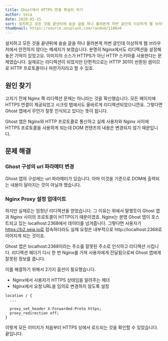 ```yaml
---
title: Ghost에서 HTTPS 연결 확실히 하기
author: seia
date: 2020-05-15
sort: 설치하고 모든 것을 끝낸뒤에 슬슬 글을 하나 올려본게 저번 글인데 이상하게 웹 브라우저에서...
thumbnail: https://source.unsplash.com/random/1100x0
---
```


설치하고 모든 것을 끝낸뒤에 슬슬 글을 하나 올려본게 저번 글인데 이상하게 웹 브라우저에서 안전하지 않다는 메세지가 보였습니다.
분명히 Nginx에서도 리디렉션을 설정해놓은 기억이 있었고요.
이미지의 소스가 HTTPS가 아닌 HTTP 스키마를 사용한다는 문제였습니다.
실제로는 리디렉션이 되었지만 단편적으로는 HTTP 301이 반환된 셈이므로 HTTP 프로토콜이나 마찬가지라고 할 수 있죠.

## 원인 찾기

고치기 전에 Nginx 쪽 리디렉션 문제는 아니라는 것을 확신했습니다.
모든 페이지에 HTTPS 연결이 제공되었고 시크릿 탭에서도 올바르게 리디렉션되었으니깐요.
그렇다면 Ghost 앱에서 무언가 잘못 인식되고 있다는 뜻이 됩니다.

Ghost 앱은 Nginx와 HTTP 프로토콜로 통신하고 실제 사용자와 Nginx 사이에 HTTPS 프로토콜을 사용하게 되는데 DOM 컨텐츠의 내용은 변경되지 않기 때문입니다.

## 문제 해결

### Ghost 구성의 url 파라메터 변경

Ghost 앱의 구성에는 url 파라메터가 있습니다.
아마 이것을 기준으로 DOM에 출력되는 내용이 달라지는 것이 아닐까 했습니다.

### Nginx Proxy 설정 업데이트

하지만 실제로는 엄청난 리디렉션을 얻었습니다.
그 이유는 위에서 말했듯이 Ghost 앱과 Nginx 사이의 프로토콜이 HTTP이기 때문이겠죠.
Nginx는 분명 Ghost 앱이 호스트되고 있는 localhost:2368에서 데이터를 넘겨줍니다.
그렇다면 사용자가 https://b2.seia.io로 접속하더라도 실제 요청은 내부적으로 http://localhost:2368로 이어지게 되는 것이죠.

Ghost 앱은 localhost:2368이라는 주소를 잘못된 주소로 인식하고 리디렉션 시킵니다.
리디렉션 헤더가 다시 한 번 Nginx를 거쳐 사용자에게 전달됨으로써 Ghost 앱에게 잘못된 정보를 줍니다.

이를 해결하기 위해서 2가지 옵션이 필요했습니다.

- Nginx에서 사용자가 HTTPS 상태임을 알려주는 헤더
- Nginx에서 요청 URL을 임의로 변경하지 않도록 설정

```
location / {
  ...

  proxy_set_header X-Forwarded-Proto https;
  proxy_redirection off;
}
```

이렇게 모든 이미지가 처음부터 HTTPS 상에서 로드되는 것을 확인할 수 있었습니다. 끝입니다.
